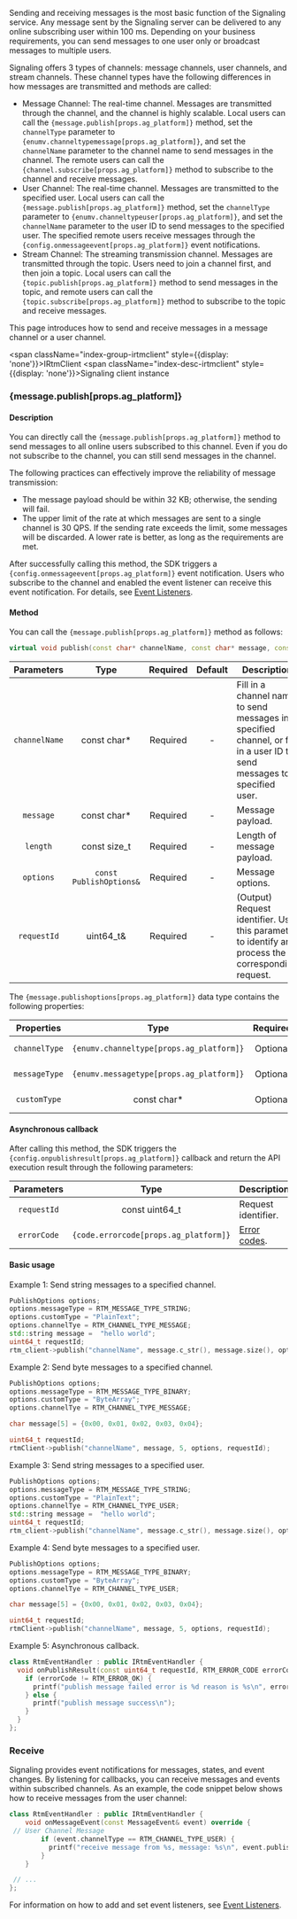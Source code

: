 
Sending and receiving messages is the most basic function of the Signaling service. Any message sent by the Signaling server can be delivered to any online subscribing user within 100 ms. Depending on your business requirements, you can send messages to one user only or broadcast messages to multiple users.

Signaling offers 3 types of channels: message channels, user channels, and stream channels. These channel types have the following differences in how messages are transmitted and methods are called:
- Message Channel: The real-time channel. Messages are transmitted through the channel, and the channel is highly scalable. Local users can call the <code>{message.publish[props.ag_platform]}</code> method, set the `channelType` parameter to <code>{enumv.channeltypemessage[props.ag_platform]}</code>, and set the `channelName` parameter to the channel name to send messages in the channel. The remote users can call the <code>{channel.subscribe[props.ag_platform]}</code> method to subscribe to the channel and receive messages.
- User Channel: The real-time channel. Messages are transmitted to the specified user. Local users can call the <code>{message.publish[props.ag_platform]}</code> method, set the `channelType` parameter to <code>{enumv.channeltypeuser[props.ag_platform]}</code>, and set the `channelName` parameter to the user ID to send messages to the specified user. The specified remote users receive messages through the <code>{config.onmessageevent[props.ag_platform]}</code> event notifications.
- Stream Channel: The streaming transmission channel. Messages are transmitted through the topic. Users need to join a channel first, and then join a topic. Local users can call the <code>{topic.publish[props.ag_platform]}</code> method to send messages in the topic, and remote users can call the <code>{topic.subscribe[props.ag_platform]}</code> method to subscribe to the topic and receive messages.

This page introduces how to send and receive messages in a message channel or a user channel.

<span className="index-group-irtmclient" style={{display: 'none'}}>IRtmClient</span>
<span className="index-desc-irtmclient" style={{display: 'none'}}>Signaling client instance</span>
### {message.publish[props.ag_platform]}

#### Description

<span className="index-desc-publish">You can directly call the <code>{message.publish[props.ag_platform]}</code> method to send messages to all online users subscribed to this channel. Even if you do not subscribe to the channel, you can still send messages in the channel.</span>

<Admonition type="info" title="Information">The following practices can effectively improve the reliability of message transmission:<ul><li>The message payload should be within 32 KB; otherwise, the sending will fail.</li><li>The upper limit of the rate at which messages are sent to a single channel is 30 QPS. If the sending rate exceeds the limit, some messages will be discarded. A lower rate is better, as long as the requirements are met.</li></ul></Admonition>

After successfully calling this method, the SDK triggers a <code>{config.onmessageevent[props.ag_platform]}</code> event notification. Users who subscribe to the channel and enabled the event listener can receive this event notification. For details, see <a href="#event-listeners">Event Listeners</a>.

#### Method

You can call the <code>{message.publish[props.ag_platform]}</code> method as follows:

```cpp
virtual void publish(const char* channelName, const char* message, const size_t length, const PublishOptions& option, uint64_t& requestId) = 0;
```

| Parameters | Type | Required | Default | Description |
| :--------------: | :------------------------------------------------------------: | :------: | :----: | ---------------------------------------------------------------------------------------------------------------------------------------------------------------------- |
| `channelName` | const char* | Required | - | Fill in a channel name to send messages in a specified channel, or fill in a user ID to send messages to a specified user. |
| `message` | const char* | Required | - | Message payload. |
| `length` | const size_t | Required | - | Length of message payload. |
| `options` | `const PublishOptions&` | Required | - | Message options. |
| `requestId` | uint64_t& | Required | - | (Output) Request identifier. Use this parameter to identify and process the corresponding request. |

The <code>{message.publishoptions[props.ag_platform]}</code> data type contains the following properties:

| Properties | Type | Required | Default | Description |
| :----------: | :----: | :------: | :----: | ------------------------------------------------ |
|   `channelType`   |  <code>{enumv.channeltype[props.ag_platform]}</code>  |   Optional   |  <code>{enumv.channeltypemessage[props.ag_platform]}</code>   | Channel type. See <a href="#enumvchanneltypepropsag_platform"><code>{enumv.channeltype[props.ag_platform]}</code></a>. |
|   `messageType`   |  <code>{enumv.messagetype[props.ag_platform]}</code>  |  Optional   |  <code>{enumv.binarymessage[props.ag_platform]}</code>   | Message type. See <a href="#enumvmessagetypepropsag_platform"><code>{enumv.messagetype[props.ag_platform]}</code></a>. |
| `customType` | const char* |   Optional   |   `NULL`    | A user-defined field. Only supports string type.                |

#### Asynchronous callback

After calling this method, the SDK triggers the <code>{config.onpublishresult[props.ag_platform]}</code> callback and return the API execution result through the following parameters:

| Parameters | Type |  Description |
| :--------------: | :--------------------: | ----------------------------------------------------------------------------------------------------------------------------------------------------------------------- |
| `requestId` | const uint64_t | Request identifier. |
| `errorCode` | <code>{code.errorcode[props.ag_platform]}</code> | [Error codes](#error-codes-table). |

#### Basic usage

Example 1: Send string messages to a specified channel.

```cpp 
PublishOptions options;
options.messageType = RTM_MESSAGE_TYPE_STRING;
options.customType = "PlainText";
options.channelTye = RTM_CHANNEL_TYPE_MESSAGE;
std::string message =  "hello world";
uint64_t requestId;
rtm_client->publish("channelName", message.c_str(), message.size(), options, requestId);
```

Example 2: Send byte messages to a specified channel.

```cpp 
PublishOptions options;
options.messageType = RTM_MESSAGE_TYPE_BINARY;
options.customType = "ByteArray";
options.channelTye = RTM_CHANNEL_TYPE_MESSAGE;

char message[5] = {0x00, 0x01, 0x02, 0x03, 0x04};

uint64_t requestId;
rtmClient->publish("channelName", message, 5, options, requestId);
```

Example 3: Send string messages to a specified user.

```cpp 
PublishOptions options;
options.messageType = RTM_MESSAGE_TYPE_STRING;
options.customType = "PlainText";
options.channelTye = RTM_CHANNEL_TYPE_USER;
std::string message =  "hello world";
uint64_t requestId;
rtm_client->publish("channelName", message.c_str(), message.size(), options, requestId);
```

Example 4: Send byte messages to a specified user.

```cpp 
PublishOptions options;
options.messageType = RTM_MESSAGE_TYPE_BINARY;
options.customType = "ByteArray";
options.channelTye = RTM_CHANNEL_TYPE_USER;

char message[5] = {0x00, 0x01, 0x02, 0x03, 0x04};

uint64_t requestId;
rtmClient->publish("channelName", message, 5, options, requestId);
```

Example 5: Asynchronous callback.

```cpp
class RtmEventHandler : public IRtmEventHandler {
  void onPublishResult(const uint64_t requestId, RTM_ERROR_CODE errorCode) override {
    if (errorCode != RTM_ERROR_OK) {
      printf("publish message failed error is %d reason is %s\n", errorCode, getErrorReason(errorCode));
    } else {
      printf("publish message success\n");
    }
  }
};
```

### Receive

Signaling provides event notifications for messages, states, and event changes. By listening for callbacks, you can receive messages and events within subscribed channels. As an example, the code snippet below shows how to receive messages from the user channel:

```cpp
class RtmEventHandler : public IRtmEventHandler {
    void onMessageEvent(const MessageEvent& event) override {
 // User Channel Message
        if (event.channelType == RTM_CHANNEL_TYPE_USER) {
          printf("receive message from %s, message: %s\n", event.publisher, event.message);
        }
    }

 // ...
};
```

For information on how to add and set event listeners, see [Event Listeners](#event-listeners).
